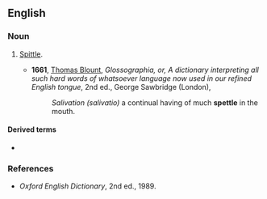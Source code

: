 ==English==

===Noun===
{{en-noun|-}}

# {{label|en|obsolete}} [[spittle|Spittle]].
#* '''1661''', [[w:Thomas_Blount_(lexicographer)|Thomas Blount]], ''Glossographia, or, A dictionary interpreting all such hard words of whatsoever language now used in our refined English tongue'', 2nd ed., George Sawbridge (London),
#*: ''Salivation (salivatio)'' a continual having of much '''spettle''' in the mouth.

====Derived terms====
* {{l|en|spettly}}

===References===
* ''Oxford English Dictionary'', 2nd ed., 1989.